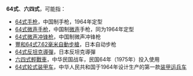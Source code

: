 {{NoteTA
|G1=军事}}'''64式'''、'''六四式'''，可能指：

*[[64式手枪|64式手枪]]，中国制手枪，1964年定型
*[[64式微声手枪|64式微声手枪]]，中国制[[抑制器|微声]]手枪，同为1964年定型
*[[64式微声冲锋枪|64式微声冲锋枪]]，中国制微声冲锋枪
*[[豐和64式7.62毫米自動步槍|豐和64式7.62毫米自動步槍]]，日本自动步枪
*[[64式反坦克導彈|64式反坦克導彈]]，日本反坦克導彈
*[[六四式輕戰車|六四式輕戰車]]，中华民国战车，民国64年（1975年）投入使用
*[[64式轮式装甲车|64式轮式装甲车]]，中华人民共和国于1964年设计生产的第一款[[装甲运兵车|装甲运兵车]]

{{Disambiguation|Cat=数字中文混合消歧义}}
